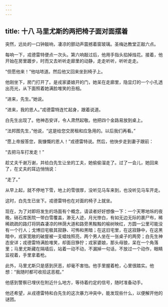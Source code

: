 ```yaml
---
---
---
```

title: 十八 马里尤斯的两把椅子面对面摆着
---




突然，远处的一口钟敲响，凄凉的颤动声震撼着窗玻璃。圣梅达教堂正敲六点。

每响一下，戎德雷特便点一次头。第六响敲过后，他用手指头掐掉烛花。接着，他开始在房里踱步，时而又去听听走廊里的动静，走走听听，听听走走。

“但愿他来！”他咕哝道。然后他又回来坐到椅子上。

他刚坐下，房门打开了。是戎家婆娘开的门，她呆在走廊里，隐显灯的一个小孔透出亮光，从下面照着她满脸堆笑的丑相。

“进来，先生。”她说。

“进来，我的恩人。”戎德雷特连忙起身，跟着说道。

白先生出现了。他神态安详，令人肃然起敬。他把四个金路易放到桌上。

“法邦图先生，”他说，“这是给您交房租和应急用的。以后我们再看。”

“愿上帝报答您，我慷慨的恩人！”戎德雷特说。然后，他快步走到妻子跟前：

“去把马车打发走！”

趁丈夫千谢万谢，并给白先生让坐的工夫，她偷偷溜走了。过了一会儿，她回来了，在丈夫的耳边悄悄说：

“走了。”

从早上起，就不停地下雪，地上的雪很厚，没听见马车来到，也没听见马车开走。

这时，白先生已坐下。戎德雷特也在对面的椅子上就坐。

现在，为了对即将发生的场面有个概念，请读者好好想像一下：一个天寒地坼的夜晚，硝石库医院一带白雪覆盖，渺无人迹，月光惨白，有如无边无际的裹尸布，稀稀疏疏的路灯将阴森凄凉的林荫大道和路旁黑黢黢的榆树映红，方圆一公里可能没有一个行人；戈博旧宅极其寂静、可怖和黑暗；在这旧宅里，在这寂静中，在这黑暗中，戎家宽敞的破屋被一支蜡烛照亮，两个男人坐在一张桌子的两旁；白先生神态安详；戎德雷特满脸堆笑，却面目狰狞；戎家婆娘，那头母狼，呆在一个角落里；马里尤斯藏在隔墙后，站着一动不动，不漏掉一句话，不放过一个动作，眼睛监视着，手里拿着枪。

此外，马里尤斯只是感到厌恶，却毫不害怕。他手里握着枪，心里很踏实。他想：“我随时都可收拾这恶棍。”

他感到警察已埋伏在附近什么地方，等待着约定的信号，随时准备动手。

他还希望，从戎德雷特和白先生的这次暴力冲突中，能发现些什么，以便解开他的谜团。